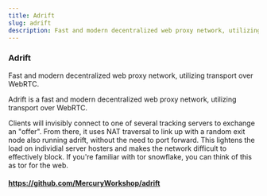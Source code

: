 ```yaml
---
title: Adrift
slug: adrift
description: Fast and modern decentralized web proxy network, utilizing transport over WebRTC.
---
```


### Adrift
Fast and modern decentralized web proxy network, utilizing transport over WebRTC.

Adrift is a fast and modern decentralized web proxy network, utilizing transport over WebRTC.

Clients will invisibly connect to one of several tracking servers to exchange an "offer". From there, it uses NAT traversal to link up with a random exit node also running adrift, without the need to port forward. This lightens the load on individial server hosters and makes the network difficult to effectively block. If you're familiar with tor snowflake, you can think of this as tor for the web.

#### https://github.com/MercuryWorkshop/adrift

